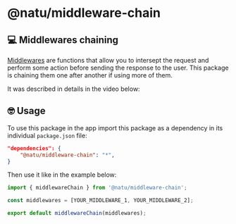 # @natu/middleware-chain

## 💻 Middlewares chaining

[Middlewares](https://nextjs.org/docs/app/building-your-application/routing/middleware) are functions that
allow you to intersept the request and perform some action before sending the response to the user.
This package is chaining them one after another if using more of them.

It was described in details in the video below:


<Youtube id="fmFYH_Xu3d0" />

## 🤓 Usage

To use this package in the app import this package as a dependency in its individual `package.json` file:

```json
"dependencies": {
    "@natu/middleware-chain": "*",
}
```

Then use it like in the example below:

```ts
import { middlewareChain } from '@natu/middleware-chain';

const middlewares = [YOUR_MIDDLEWARE_1, YOUR_MIDDLEWARE_2];

export default middlewareChain(middlewares);
```
